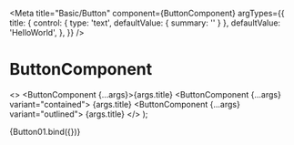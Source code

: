 
<Meta
  title="Basic/Button"
  component={ButtonComponent}
  argTypes={{
    title: {
      control: { type: 'text', defaultValue: { summary: '' } },
      defaultValue: 'HelloWorld',
    },
  }}
/>

# ButtonComponent

  <>
    <ButtonComponent {...args}>{args.title}</ButtonComponent>
    <ButtonComponent {...args} variant="contained">
      {args.title}
    </ButtonComponent>
    <ButtonComponent {...args} variant="outlined">
      {args.title}
    </ButtonComponent>
  </>
);

<Story name="standard">{Button01.bind({})}</Story>
